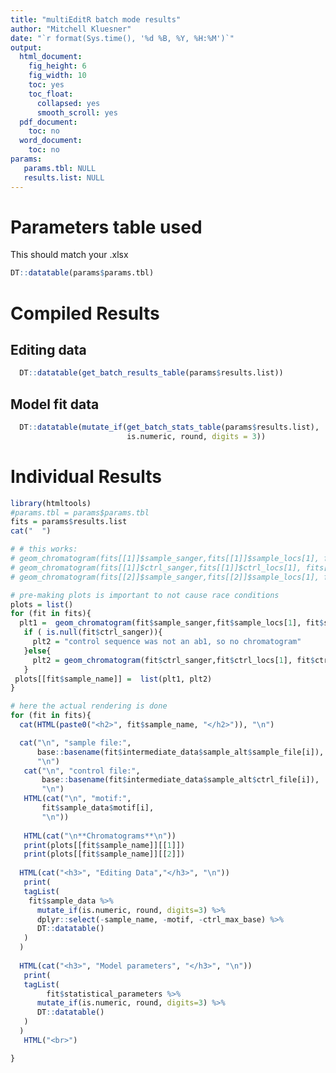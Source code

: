 ```yaml
---
title: "multiEditR batch mode results"
author: "Mitchell Kluesner"
date: "`r format(Sys.time(), '%d %B, %Y, %H:%M')`"
output:
  html_document:
    fig_height: 6
    fig_width: 10
    toc: yes
    toc_float:
      collapsed: yes
      smooth_scroll: yes
  pdf_document:
    toc: no
  word_document:
    toc: no
params:
   params.tbl: NULL
   results.list: NULL
---
```


# Parameters table used
This should match your .xlsx 
```r
DT::datatable(params$params.tbl)
```

# Compiled Results
## Editing data
```r
  DT::datatable(get_batch_results_table(params$results.list))
```

## Model fit data
```r
  DT::datatable(mutate_if(get_batch_stats_table(params$results.list),
                          is.numeric, round, digits = 3))
```


# Individual Results

```r
library(htmltools)
#params.tbl = params$params.tbl
fits = params$results.list
cat("  ")

# # this works:
# geom_chromatogram(fits[[1]]$sample_sanger,fits[[1]]$sample_locs[1], fits[[1]]$sample_locs[2])
# geom_chromatogram(fits[[1]]$ctrl_sanger,fits[[1]]$ctrl_locs[1], fits[[1]]$ctrl_locs[2])
# geom_chromatogram(fits[[2]]$sample_sanger,fits[[2]]$sample_locs[1], fits[[2]]$sample_locs[2])

# pre-making plots is important to not cause race conditions
plots = list()
for (fit in fits){
  plt1 =  geom_chromatogram(fit$sample_sanger,fit$sample_locs[1], fit$sample_locs[2])
   if ( is.null(fit$ctrl_sanger)){
     plt2 = "control sequence was not an ab1, so no chromatogram"
   }else{
     plt2 = geom_chromatogram(fit$ctrl_sanger,fit$ctrl_locs[1], fit$ctrl_locs[2])
   }
 plots[[fit$sample_name]] =  list(plt1, plt2)
}

# here the actual rendering is done
for (fit in fits){
  cat(HTML(paste0("<h2>", fit$sample_name, "</h2>")), "\n")

  cat("\n", "sample file:", 
      base::basename(fit$intermediate_data$sample_alt$sample_file[i]),
      "\n")
   cat("\n", "control file:", 
       base::basename(fit$intermediate_data$sample_alt$ctrl_file[i]),
       "\n")
   HTML(cat("\n", "motif:", 
       fit$sample_data$motif[i],
       "\n"))
   
   HTML(cat("\n**Chromatograms**\n"))
   print(plots[[fit$sample_name]][[1]])
   print(plots[[fit$sample_name]][[2]])
   
  HTML(cat("<h3>", "Editing Data","</h3>", "\n"))
   print(
   tagList(
    fit$sample_data %>%
      mutate_if(is.numeric, round, digits=3) %>%
      dplyr::select(-sample_name, -motif, -ctrl_max_base) %>%
      DT::datatable()
   )
  )
   
  HTML(cat("<h3>", "Model parameters", "</h3>", "\n"))
   print(
   tagList(
        fit$statistical_parameters %>%
      mutate_if(is.numeric, round, digits=3) %>%
      DT::datatable()
   )
  )
   HTML("<br>")

}


```